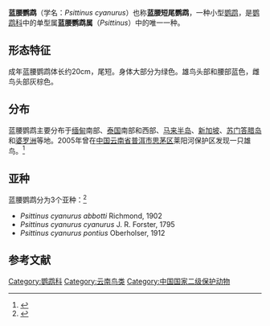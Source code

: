 {{speciesbox
| name = 蓝腰鹦鹉
| image = Blue-rumped Parrot Psittinus cyanurus (6970039210).jpg
| status = NT
| status_system = IUCN3.1
| status_ref = <ref name=iucn>{{IUCN|authors=BirdLife International|year=2016 |id=22727599|title=''Psittinus cyanurus''|page =e.T22727599A94953803|access-date=2021-03-22}}</ref>
| genus = Psittinus
| species = cyanurus
| authority = ([[约翰·赖因霍尔德·福斯特|Forster]], 1795)
}}
'''蓝腰鹦鹉'''（学名：''Psittinus cyanurus''）也称'''蓝腰短尾鹦鹉'''，一种小型[[鹦鹉|鹦鹉]]，是[[鹦鹉科|鹦鹉科]]中的单型属'''蓝腰鹦鹉属'''（''Psittinus''）中的唯一一种。
==形态特征==
成年蓝腰鹦鹉体长约20cm，尾短。身体大部分为绿色。雄鸟头部和腰部蓝色，雌鸟头部灰棕色。
==分布==
蓝腰鹦鹉主要分布于[[缅甸|缅甸]]南部、[[泰国|泰国]]南部和西部、[[马来半岛|马来半岛]]、[[新加坡|新加坡]]、[[苏门答腊岛|苏门答腊岛]]和[[婆罗洲|婆罗洲]]等地。2005年曾在[[中国|中国]][[云南省|云南省]][[普洱市|普洱市]][[思茅区|思茅区]]莱阳河保护区发现一只雄鸟。<ref>{{cite journal |author1=林剑声，刘伟民，何芬奇 |title=云南思茅菜阳河保护区发现蓝腰短尾鹦鹉Psittinus cyanurus |journal=《动物学研究》 |date=2005 |issue=3 |page=321 |doi=10.3321/j.issn:0254-5853.2005.03.019 |url=https://www.ixueshu.com/document/c2ce2a60dbe1de5d70eb975240bbdbc0318947a18e7f9386.html |accessdate=2021-03-22}}</ref>
==亚种==
蓝腰鹦鹉分为3个亚种：<ref>{{ITIS|id=177519|taxon=''Psittinus cyanurus''}}</ref>
*''Psittinus cyanurus abbotti'' Richmond, 1902	 
*''Psittinus cyanurus cyanurus'' J. R. Forster, 1795	 
*''Psittinus cyanurus pontius'' Oberholser, 1912

==参考文献==
{{reflist}}
[[Category:鹦鹉科|Category:鹦鹉科]]
[[Category:云南鸟类|Category:云南鸟类]]
[[Category:中国国家二级保护动物|Category:中国国家二级保护动物]]